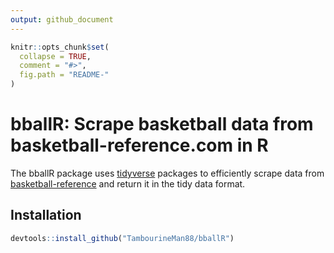 ```yaml
---
output: github_document
---
```


<!-- README.md is generated from README.Rmd. Please edit that file -->

```r
knitr::opts_chunk$set(
  collapse = TRUE,
  comment = "#>",
  fig.path = "README-"
)
```

# bballR: Scrape basketball data from basketball-reference.com in R

The bballR package uses [tidyverse]("https://www.tidyverse.org/") packages to
efficiently scrape data from 
[basketball-reference]("https://www.basketball-reference.com/") and return it in
the tidy data format.

## Installation

```r
devtools::install_github("TambourineMan88/bballR")
```
